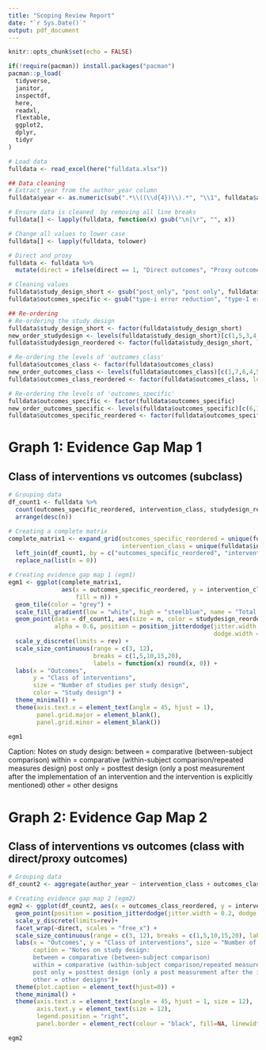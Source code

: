 ```yaml
---
title: "Scoping Review Report"
date: "`r Sys.Date()`"
output: pdf_document
---
```



```r
knitr::opts_chunk$set(echo = FALSE)
```


```r
if(!require(pacman)) install.packages("pacman")
pacman::p_load(
  tidyverse,
  janitor,
  inspectdf,
  here,
  readxl,
  flextable,
  ggplot2,
  dplyr,
  tidyr
)

# Load data
fulldata <- read_excel(here("fulldata.xlsx"))

## Data cleaning
# Extract year from the author_year column
fulldata$year <- as.numeric(sub(".*\\((\\d{4})\\).*", "\\1", fulldata$author_year))

# Ensure data is cleaned  by removing all line breaks
fulldata[] <- lapply(fulldata, function(x) gsub("\n|\r", "", x))

# Change all values to lower case
fulldata[] <- lapply(fulldata, tolower)

# Direct and proxy
fulldata <- fulldata %>%
  mutate(direct = ifelse(direct == 1, "Direct outcomes", "Proxy outcomes"))

# Cleaning values
fulldata$study_design_short <- gsub("post_only", "post only", fulldata$study_design_short)
fulldata$outcomes_specific <- gsub("type-i error reduction", "type-I error reduction", fulldata$outcomes_specific)

## Re-ordering
# Re-ordering the study design
fulldata$study_design_short <- factor(fulldata$study_design_short)
new_order_studydesign <- levels(fulldata$study_design_short)[c(1,5,3,4,2)]
fulldata$studydesign_reordered <- factor(fulldata$study_design_short, levels = new_order_studydesign)

# Re-ordering the levels of 'outcomes_class'
fulldata$outcomes_class <- factor(fulldata$outcomes_class)
new_order_outcomes_class <- levels(fulldata$outcomes_class)[c(1,7,6,4,5,2,8,3)]
fulldata$outcomes_class_reordered <- factor(fulldata$outcomes_class, levels = new_order_outcomes_class)

# Re-ordering the levels of 'outcomes_specific'
fulldata$outcomes_specific <- factor(fulldata$outcomes_specific)
new_order_outcomes_specific <- levels(fulldata$outcomes_specific)[c(6,14,13,15,17,10,16,5,12,8,3,7,4,2,1,11,9)]
fulldata$outcomes_specific_reordered <- factor(fulldata$outcomes_specific, levels = new_order_outcomes_specific)

```


# Graph 1: Evidence Gap Map 1

## Class of interventions vs outcomes (subclass)

```r
# Grouping data
df_count1 <- fulldata %>%
  count(outcomes_specific_reordered, intervention_class, studydesign_reordered) %>%
  arrange(desc(n))

# Creating a complete matrix
complete_matrix1 <- expand_grid(outcomes_specific_reordered = unique(fulldata$outcomes_specific_reordered), 
                                intervention_class = unique(fulldata$intervention_class)) %>%
  left_join(df_count1, by = c("outcomes_specific_reordered", "intervention_class")) %>%
  replace_na(list(n = 0))

# Creating evidence gap map 1 (egm1)
egm1 <- ggplot(complete_matrix1,
               aes(x = outcomes_specific_reordered, y = intervention_class, 
                   fill = n)) +
  geom_tile(color = "grey") + 
  scale_fill_gradient(low = "white", high = "steelblue", name = "Total studies") +
  geom_point(data = df_count1, aes(size = n, color = studydesign_reordered), 
             alpha = 0.6, position = position_jitterdodge(jitter.width = 0.2, 
                                                          dodge.width = 0.5)) +
  scale_y_discrete(limits = rev) +
  scale_size_continuous(range = c(3, 12),
                        breaks = c(1,5,10,15,20), 
                        labels = function(x) round(x, 0)) + 
  labs(x = "Outcomes",
       y = "Class of interventions",
       size = "Number of studies per study design",
       color = "Study design") +
  theme_minimal() +
  theme(axis.text.x = element_text(angle = 45, hjust = 1),  
        panel.grid.major = element_blank(), 
        panel.grid.minor = element_blank())  

egm1
```
Caption: Notes on study design: 
       between = comparative (between-subject comparison)
       within = comparative (within-subject comparison/repeated measures design)
       post only = posttest design (only a post measurement after the implementation of an intervention and the intervention is explicitly mentioned)
       other = other designs

# Graph 2: Evidence Gap Map 2

## Class of interventions vs outcomes (class with direct/proxy outcomes)

```r
# Grouping data
df_count2 <- aggregate(author_year ~ intervention_class + outcomes_class_reordered + studydesign_reordered + direct, data = fulldata, FUN = length)

# Creating evidence gap map 2 (egm2)
egm2 <- ggplot(df_count2, aes(x = outcomes_class_reordered, y = intervention_class, size = author_year, color = studydesign_reordered)) +
  geom_point(position = position_jitterdodge(jitter.width = 0.2, dodge.width = 0.5), alpha = 0.6) +
  scale_y_discrete(limits=rev)+
  facet_wrap(~direct, scales = "free_x") +
  scale_size_continuous(range = c(3, 12), breaks = c(1,5,10,15,20), labels = function(x) round(x,0)) +
  labs(x = "Outcomes", y = "Class of interventions", size = "Number of studies", color = "Study design",
       caption = "Notes on study design: 
       between = comparative (between-subject comparison)
       within = comparative (within-subject comparison/repeated measures design)
       post only = posttest design (only a post measurement after the implementation of an intervention and the intervention is explicitly mentioned)
       other = other designs")+
  theme(plot.caption = element_text(hjust=0)) +
  theme_minimal() +
  theme(axis.text.x = element_text(angle = 45, hjust = 1, size = 12),
        axis.text.y = element_text(size = 12),
        legend.position = "right",
        panel.border = element_rect(colour = "black", fill=NA, linewidth=1))

egm2
```

